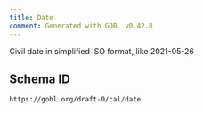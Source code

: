 ```yaml
---
title: Date
comment: Generated with GOBL v0.42.8
---
```


Civil date in simplified ISO format, like 2021-05-26

## Schema ID

`https://gobl.org/draft-0/cal/date`

